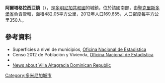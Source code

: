 '''阿爾塔格拉西亞鎮'''（{{lang-es|Villa Altagracia}}），是[[多明尼加共和國|多明尼加共和國]]的城鎮，位於該國南部，由[[聖克里斯多堡省|聖克里斯多堡省]]負責管轄，面積482.05平方公里，2012年人口169,655，人口密度每平方公里350人。

==參考資料==
*Superficies a nivel de municipios, [https://web.archive.org/web/20090417021712/http://one.gob.do/index.php?option=com_content&task=view&id=63&Itemid=283 Oficina Nacional de Estadistica]
*Censo 2012 de Población y Vivienda, [http://one.gob.do/ Oficina Nacional de Estadistica]
*{{cite web|url=http://www.one.gob.do/index.php?option=com_docman&task=cat_view&gid=113|title=Listado de Codigos de Provincias, Municipio y Distritos Municipales, Actualizada a Junio 20 del 2006|author=Oficina Nacional de Estadistica, Departamento de Cartografia, Division de  Limites y Linderos|language=es|accessdate=2007-01-24|deadurl=yes|archiveurl=https://web.archive.org/web/20070314215735/http://www.one.gob.do/index.php?option=com_docman&task=cat_view&gid=113|archivedate=2007-03-14}}
* [http://do.litche.com/noticias/republica-dominicana/san-cristobal/villa-altagracia News about Villa Altagracia Dominican Republic] {{Wayback|url=http://do.litche.com/noticias/republica-dominicana/san-cristobal/villa-altagracia |date=20090918115855 }}

{{coord|18|40|N|70|10|W|display=title|region:DO_type:city_source:GNS-enwiki}}

{{DominicanRepublic-geo-stub}}
[[Category:多米尼加城市|Category:多米尼加城市]]